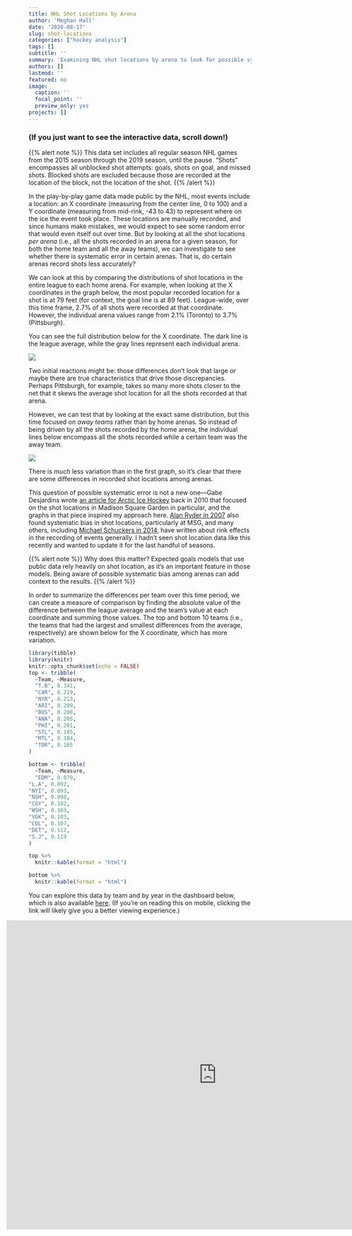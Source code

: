 ```yaml
---
title: NHL Shot Locations by Arena
author: 'Meghan Hall'
date: '2020-08-17'
slug: shot-locations
categories: ["hockey analysis"]
tags: []
subtitle: ''
summary: 'Examining NHL shot locations by arena to look for possible systematic error.'
authors: []
lastmod: ''
featured: no
image:
  caption: ''
  focal_point: ''
  preview_only: yes
projects: []
---
```


### (If you just want to see the interactive data, scroll down!)

{{% alert note %}}
This data set includes all regular season NHL games from the 2015 season through the 2019 season, until the pause. "Shots" encompasses all unblocked shot attempts: goals, shots on goal, and missed shots. Blocked shots are excluded because those are recorded at the location of the block, not the location of the shot.
{{% /alert %}}

In the play-by-play game data made public by the NHL, most events include a location: an X coordinate (measuring from the center line, 0 to 100) and a Y coordinate (measuring from mid-rink, -43 to 43) to represent where on the ice the event took place. These locations are manually recorded, and since humans make mistakes, we would expect to see some random error that would even itself out over time. But by looking at all the shot locations *per arena* (i.e., all the shots recorded in an arena for a given season, for both the home team and all the away teams), we can investigate to see whether there is systematic error in certain arenas. That is, do certain arenas record shots less accurately?

We can look at this by comparing the distributions of shot locations in the entire league to each home arena. For example, when looking at the X coordinates in the graph below, the most popular recorded location for a shot is at 79 feet (for context, the goal line is at 89 feet). League-wide, over this time frame, 2.7% of all shots were recorded at that coordinate. However, the individual arena values range from 2.1% (Toronto) to 3.7% (Pittsburgh).

You can see the full distribution below for the X coordinate. The dark line is the league average, while the gray lines represent each individual arena.

![](/img/home.png)

Two initial reactions might be: those differences don't look that large *or* maybe there are true characteristics that drive those discrepancies. Perhaps Pittsburgh, for example, takes so many more shots closer to the net that it skews the average shot location for all the shots recorded at that arena.

However, we can test that by looking at the exact same distribution, but this time focused on *away teams* rather than by home arenas. So instead of being driven by all the shots recorded by the home arena, the individual lines below encompass all the shots recorded while a certain team was the away team.

![](/img/away.png)

There is *much* less variation than in the first graph, so it's clear that there are some differences in recorded shot locations among arenas.

This question of possible systematic error is not a new one---Gabe Desjardins wrote [an article for Arctic Ice Hockey](https://www.arcticicehockey.com/2010/10/18/1756880/clean-up-your-act-madison-square-garden) back in 2010 that focused on the shot locations in Madison Square Garden in particular, and the graphs in that piece inspired my approach here. [Alan Ryder in 2007](http://hockeyanalytics.com/Research_files/Product_Recall_for_Shot_Quality.pdf) also found systematic bias in shot locations, particularly at MSG, and many others, including [Michael Schuckers in 2014](https://arxiv.org/pdf/1412.1035.pdf), have written about rink effects in the recording of events generally. I hadn't seen shot location data like this recently and wanted to update it for the last handful of seasons.

{{% alert note %}}
Why does this matter? Expected goals models that use public data rely heavily on shot location, as it's an important feature in those models. Being aware of possible systematic bias among arenas can add context to the results.
{{% /alert %}}

In order to summarize the differences per team over this time period, we can create a measure of comparison by finding the absolute value of the difference between the league average and the team's value at each coordinate and summing those values. The top and bottom 10 teams (i.e., the teams that had the largest and smallest differences from the average, respectively) are shown below for the X coordinate, which has more variation.

```r
library(tibble)
library(knitr)
knitr::opts_chunk$set(echo = FALSE)
top <- tribble(
  ~Team, ~Measure,
  "T.B", 0.341,
  "CAR", 0.219,
  "NYR", 0.213,
  "ARI", 0.209,
  "BOS", 0.208,
  "ANA", 0.205,
  "PHI", 0.201,
  "STL", 0.185,
  "MTL", 0.184,
  "TOR", 0.165
)

bottom <- tribble(
  ~Team, ~Measure,
  "EDM", 0.079,
"L.A", 0.092,
"NYI", 0.093,
"NSH", 0.098,
"CGY", 0.102,
"WSH", 0.103,
"VGK", 0.103,
"COL", 0.107,
"DET", 0.112,
"S.J", 0.119
)

```

<div class = "row">
<div class = "col-md-6">
```r
top %>%
  knitr::kable(format = "html")
```
</div>
<div class = "col-md-6">
```r
bottom %>%
  knitr::kable(format = "html")
```
</div>
</div>

You can explore this data by team and by year in the dashboard below, which is also available [here](https://public.tableau.com/views/NHLShotLocationsbyArena/ShotLocations?:language=en&:display_count=y&:origin=viz_share_link). (If you're on reading this on mobile, clicking the link will likely give you a better viewing experience.)

<div style="align: center; margin-left: -50px;"> <iframe src="https://public.tableau.com/views/NHLShotLocationsbyArena/ShotLocations?:showVizHome=no&:embed=true" width="950px" height="700px" frameborder="0"></iframe> </div>
